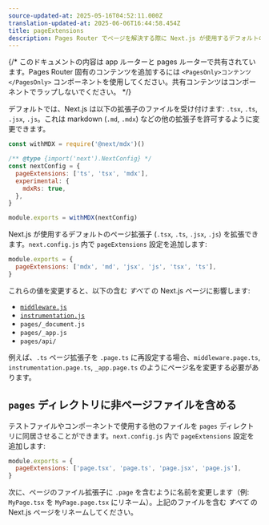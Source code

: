 ```yaml
---
source-updated-at: 2025-05-16T04:52:11.000Z
translation-updated-at: 2025-06-06T16:44:58.454Z
title: pageExtensions
description: Pages Router でページを解決する際に Next.js が使用するデフォルトのページ拡張子を拡張します。
---
```


{/* このドキュメントの内容は app ルーターと pages ルーターで共有されています。Pages Router 固有のコンテンツを追加するには `<PagesOnly>コンテンツ</PagesOnly>` コンポーネントを使用してください。共有コンテンツはコンポーネントでラップしないでください。 */}

<AppOnly>

デフォルトでは、Next.js は以下の拡張子のファイルを受け付けます: `.tsx`, `.ts`, `.jsx`, `.js`。これは markdown (`.md`, `.mdx`) などの他の拡張子を許可するように変更できます。

```js filename="next.config.js"
const withMDX = require('@next/mdx')()

/** @type {import('next').NextConfig} */
const nextConfig = {
  pageExtensions: ['ts', 'tsx', 'mdx'],
  experimental: {
    mdxRs: true,
  },
}

module.exports = withMDX(nextConfig)
```

</AppOnly>

<PagesOnly>

Next.js が使用するデフォルトのページ拡張子 (`.tsx`, `.ts`, `.jsx`, `.js`) を拡張できます。`next.config.js` 内で `pageExtensions` 設定を追加します:

```js filename="next.config.js"
module.exports = {
  pageExtensions: ['mdx', 'md', 'jsx', 'js', 'tsx', 'ts'],
}
```

これらの値を変更すると、以下の含む _すべて_ の Next.js ページに影響します:

- [`middleware.js`](/docs/pages/building-your-application/routing/middleware)
- [`instrumentation.js`](/docs/pages/building-your-application/optimizing/instrumentation)
- `pages/_document.js`
- `pages/_app.js`
- `pages/api/`

例えば、`.ts` ページ拡張子を `.page.ts` に再設定する場合、`middleware.page.ts`, `instrumentation.page.ts`, `_app.page.ts` のようにページ名を変更する必要があります。

## `pages` ディレクトリに非ページファイルを含める

テストファイルやコンポーネントで使用する他のファイルを `pages` ディレクトリに同居させることができます。`next.config.js` 内で `pageExtensions` 設定を追加します:

```js filename="next.config.js"
module.exports = {
  pageExtensions: ['page.tsx', 'page.ts', 'page.jsx', 'page.js'],
}
```

次に、ページのファイル拡張子に `.page` を含むように名前を変更します（例: `MyPage.tsx` を `MyPage.page.tsx` にリネーム）。上記のファイルを含む _すべて_ の Next.js ページをリネームしてください。

</PagesOnly>